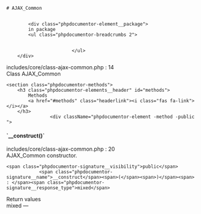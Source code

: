 

<div class="phpdocumentor-element -class">

    # AJAX_Common

    
            <div class="phpdocumentor-element__package">
            in package
            <ul class="phpdocumentor-breadcrumbs 2">
                                   
                                   
                            </ul>
        </div>
    
    
    


<div class="phpdocumentor-element-found-in">
    <Link href="../files/includes-core-class-ajax-common.html#source-view.14">includes/core/class-ajax-common.php</Link> : <span class="phpdocumentor-element-found-in__line">14</span>
</div>

<div class="phpdocumentor-summary">
Class AJAX_Common
</div>


















    <section class="phpdocumentor-methods">
        <h3 class="phpdocumentor-elements__header" id="methods">
            Methods
            <a href="#methods" class="headerlink"><i class="fas fa-link"></i></a>
        </h3>
                    <div className="phpdocumentor-element -method -public ">
<h4 class="phpdocumentor-element__name" id="method___construct">
    `__construct()`
    <a href="#method___construct" class="headerlink"><i class="fas fa-link"></i></a>
</h4>

<div class="phpdocumentor-element-found-in">
    <Link href="../files/includes-core-class-ajax-common.html#source-view.20">includes/core/class-ajax-common.php</Link> : <span class="phpdocumentor-element-found-in__line">20</span>
</div>

<div class="phpdocumentor-summary">
AJAX_Common constructor.
</div>


    <span class="phpdocumentor-signature__visibility">public</span>
                <span class="phpdocumentor-signature__name">__construct</span><span>(</span><span>)</span><span> : </span><span class="phpdocumentor-signature__response_type">mixed</span>






<div className="text-bold">Return values</div>
<span class="phpdocumentor-signature__response_type">mixed</span> &mdash; <span class="phpdocumentor-return-value__description"></span><div className="py-4"></div>

</div>
            </section>

</div>
